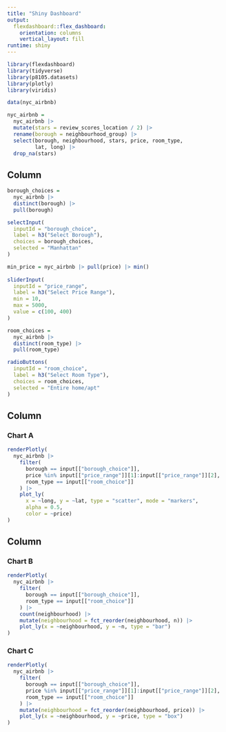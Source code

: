 ```yaml
---
title: "Shiny Dashboard"
output: 
  flexdashboard::flex_dashboard:
    orientation: columns
    vertical_layout: fill
runtime: shiny
---
```


```r
library(flexdashboard)
library(tidyverse)
library(p8105.datasets)
library(plotly)
library(viridis)
```

```r
data(nyc_airbnb)

nyc_airbnb = 
  nyc_airbnb |>
  mutate(stars = review_scores_location / 2) |>
  rename(borough = neighbourhood_group) |>
  select(borough, neighbourhood, stars, price, room_type, 
         lat, long) |>
  drop_na(stars)
```


Column {.sidebar}
-----------------------------------------------------------------------

```r
borough_choices = 
  nyc_airbnb |>
  distinct(borough) |>
  pull(borough) 

selectInput(
  inputId = "borough_choice", 
  label = h3("Select Borough"), 
  choices = borough_choices, 
  selected = "Manhattan"
)
```


```r
min_price = nyc_airbnb |> pull(price) |> min()
  
sliderInput(
  inputId = "price_range", 
  label = h3("Select Price Range"), 
  min = 10, 
  max = 5000, 
  value = c(100, 400)
)
```


```r
room_choices = 
  nyc_airbnb |>
  distinct(room_type) |>
  pull(room_type) 

radioButtons(
  inputId = "room_choice", 
  label = h3("Select Room Type"), 
  choices = room_choices,
  selected = "Entire home/apt"
)
```


Column {data-width=650}
-----------------------------------------------------------------------

### Chart A

```r
renderPlotly(
  nyc_airbnb |>
    filter(
      borough == input[["borough_choice"]], 
      price %in% input[["price_range"]][1]:input[["price_range"]][2], 
      room_type == input[["room_choice"]]
    ) |>
    plot_ly(
      x = ~long, y = ~lat, type = "scatter", mode = "markers", 
      alpha = 0.5, 
      color = ~price)
)
```

Column {data-width=350}
-----------------------------------------------------------------------

### Chart B

```r
renderPlotly(
  nyc_airbnb |>
    filter(
      borough == input[["borough_choice"]], 
      room_type == input[["room_choice"]]
    ) |>
    count(neighbourhood) |>
    mutate(neighbourhood = fct_reorder(neighbourhood, n)) |>
    plot_ly(x = ~neighbourhood, y = ~n, type = "bar")
)
```

### Chart C

```r
renderPlotly(
  nyc_airbnb |>
    filter(
      borough == input[["borough_choice"]], 
      price %in% input[["price_range"]][1]:input[["price_range"]][2], 
      room_type == input[["room_choice"]]
    ) |>
    mutate(neighbourhood = fct_reorder(neighbourhood, price)) |>
    plot_ly(x = ~neighbourhood, y = ~price, type = "box")
)
```

